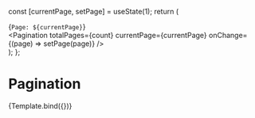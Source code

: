 

<Meta title="Components/Navigation/Pagination" component={Pagination} />

  const [currentPage, setPage] = useState(1);
  return (
    <div>
      <div>{`Page: ${currentPage}`}</div>
      <Pagination
        totalPages={count}
        currentPage={currentPage}
        onChange={(page) => setPage(page)}
      />
    </div>
  );
};

# Pagination

<Canvas>
  <Story
    name="Pagination"
    args={{
      count: 10,
    }}
    argTypes={{
      count: {
        control: { type: 'number', min: 0 },
      },
    }}
  >
    {Template.bind({})}
  </Story>
</Canvas>

<ArgsTable story="Pagination" />
